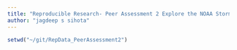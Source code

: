 ```yaml
---
title: "Reproducible Research- Peer Assessment 2 Explore the NOAA Storm Database"
author: "jagdeep s sihota"
---
```

```r
setwd("~/git/RepData_PeerAssessment2")
```

